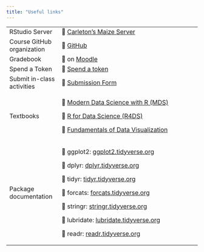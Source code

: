 ```yaml
---
title: "Useful links"
---
```


+----------------------------+-----------------------------------------------------------------------------+
| RStudio Server             | 🔗  [Carleton's Maize Server](maize.mathcs.carleton.edu)                    |
+----------------------------+-----------------------------------------------------------------------------+
| Course GitHub organization | 🔗 [GitHub](github.com/stat220-s25)                                         |
+----------------------------+-----------------------------------------------------------------------------+
| Gradebook                  | 🔗 on [Moodle](https://moodle.carleton.edu/course/view.php?id=44937)        |
+----------------------------+-----------------------------------------------------------------------------+
| Spend a Token              | 🔗 [Spend a token](https://forms.gle/oxmKhV9Lf6APQ1M16)                     |
+----------------------------+-----------------------------------------------------------------------------+
| Submit in-class activities | 🔗 [Submission Form](https://forms.gle/GHSAL9GdXoLP3S81A)                   |
+----------------------------+-----------------------------------------------------------------------------+
| Textbooks                  | 🔗 [Modern Data Science with R (MDS)](https://mdsr-book.github.io/mdsr3e/)  |
|                            |                                                                             |
|                            | 🔗 [R for Data Science (R4DS)](https://r4ds.hadley.nz/)                     |
|                            |                                                                             |
|                            | 🔗 [Fundamentals of Data Visualization](https://clauswilke.com/dataviz/)    |
+----------------------------+-----------------------------------------------------------------------------+
| Package documentation      | 🔗 ggplot2: [ggplot2.tidyverse.org](https://ggplot2.tidyverse.org/)         |
|                            |                                                                             |
|                            | 🔗 dplyr: [dplyr.tidyverse.org](https://dplyr.tidyverse.org/)               |
|                            |                                                                             |
|                            | 🔗 tidyr: [tidyr.tidyverse.org](https://tidyr.tidyverse.org/)               |
|                            |                                                                             |
|                            | 🔗 forcats: [forcats.tidyverse.org](https://forcats.tidyverse.org/)         |
|                            |                                                                             |
|                            | 🔗 stringr: [stringr.tidyverse.org](https://stringr.tidyverse.org/)         |
|                            |                                                                             |
|                            | 🔗 lubridate: [lubridate.tidyverse.org](https://lubridate.tidyverse.org/)   |
|                            |                                                                             |
|                            | 🔗 readr: [readr.tidyverse.org](https://readr.tidyverse.org/)               |
+----------------------------+-----------------------------------------------------------------------------+